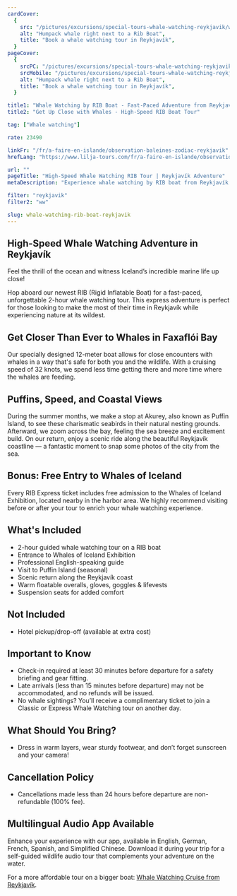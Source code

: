 ```yaml
---
cardCover:
  {
    src: "/pictures/excursions/special-tours-whale-watching-reykjavik/whale-watching-rib-boat-card.webp",
    alt: "Humpack whale right next to a Rib Boat",
    title: "Book a whale watching tour in Reykjavík",
  }
pageCover:
  {
    srcPC: "/pictures/excursions/special-tours-whale-watching-reykjavik/whale-watching-rib-boat-header-pc.webp",
    srcMobile: "/pictures/excursions/special-tours-whale-watching-reykjavik/whale-watching-rib-boat-header-mobile.webp",
    alt: "Humpack whale right next to a Rib Boat",
    title: "Book a whale watching tour in Reykjavík",
  }

title1: "Whale Watching by RIB Boat - Fast-Paced Adventure from Reykjavík"
title2: "Get Up Close with Whales - High-Speed RIB Boat Tour"

tag: ["Whale watching"]

rate: 23490

linkFr: "/fr/a-faire-en-islande/observation-baleines-zodiac-reykjavik"
hrefLang: "https://www.lilja-tours.com/fr/a-faire-en-islande/observation-baleines-zodiac-reykjavik"

url: ""
pageTitle: "High-Speed Whale Watching RIB Tour | Reykjavík Adventure"
metaDescription: "Experience whale watching by RIB boat from Reykjavík. Get closer to whales, see puffins, and enjoy a high-speed adventure. Free entry to Whales of Iceland Exhibition included!"

filter: "reykjavik"
filter2: "ww"

slug: whale-watching-rib-boat-reykjavik
---
```


## High-Speed Whale Watching Adventure in Reykjavík

Feel the thrill of the ocean and witness Iceland’s incredible marine life up close!

Hop aboard our newest RIB (Rigid Inflatable Boat) for a fast-paced, unforgettable 2-hour whale watching tour. This express adventure is perfect for those looking to make the most of their time in Reykjavík while experiencing nature at its wildest.

## Get Closer Than Ever to Whales in Faxaflói Bay

Our specially designed 12-meter boat allows for close encounters with whales in a way that's safe for both you and the wildlife. With a cruising speed of 32 knots, we spend less time getting there and more time where the whales are feeding.

## Puffins, Speed, and Coastal Views

During the summer months, we make a stop at Akurey, also known as Puffin Island, to see these charismatic seabirds in their natural nesting grounds. Afterward, we zoom across the bay, feeling the sea breeze and excitement build. On our return, enjoy a scenic ride along the beautiful Reykjavík coastline — a fantastic moment to snap some photos of the city from the sea.

## Bonus: Free Entry to Whales of Iceland

Every RIB Express ticket includes free admission to the Whales of Iceland Exhibition, located nearby in the harbor area. We highly recommend visiting before or after your tour to enrich your whale watching experience.

## What's Included

- 2-hour guided whale watching tour on a RIB boat
- Entrance to Whales of Iceland Exhibition
- Professional English-speaking guide
- Visit to Puffin Island (seasonal)
- Scenic return along the Reykjavík coast
- Warm floatable overalls, gloves, goggles & lifevests
- Suspension seats for added comfort

## Not Included

- Hotel pickup/drop-off (available at extra cost)

## Important to Know

- Check-in required at least 30 minutes before departure for a safety briefing and gear fitting.
- Late arrivals (less than 15 minutes before departure) may not be accommodated, and no refunds will be issued.
- No whale sightings? You’ll receive a complimentary ticket to join a Classic or Express Whale Watching tour on another day.

## What Should You Bring?

- Dress in warm layers, wear sturdy footwear, and don’t forget sunscreen and your camera!

## Cancellation Policy

- Cancellations made less than 24 hours before departure are non-refundable (100% fee).

## Multilingual Audio App Available

Enhance your experience with our app, available in English, German, French, Spanish, and Simplified Chinese. Download it during your trip for a self-guided wildlife audio tour that complements your adventure on the water.

<script
  type="text/javascript"
  src="https://widgets.bokun.io/assets/javascripts/apps/build/BokunWidgetsLoader.js?bookingChannelUUID=97236c68-b945-4a96-8587-660bdc4c45fd"
  async
></script>

<div
  class="bokunWidget"
  data-src="https://widgets.bokun.io/online-sales/97236c68-b945-4a96-8587-660bdc4c45fd/experience-calendar/20499"
></div>

For a more affordable tour on a bigger boat: <a href="/things-to-do-iceland/whale-watching-reykjavik/" title="whale watching">Whale Watching Cruise from Reykjavík</a>.
